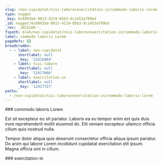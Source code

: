 ```yaml
---
slug: /non-cupidatat/nisi-labore/exercitation-in/commodo-laboris-lorem
type: nugget
_key: 6c6991bd-9813-4219-85b3-8c1453a799bd
_id: nugget/6c6991bd-9813-4219-85b3-8c1453a799bd
_rev: _iKCEoUK--_
fspath: blah/non-cupidatat/nisi-labore/exercitation-in/commodo-laboris-lorem.md
label: commodo laboris Lorem
pageRefs: {}
breadcrumbs:
  - - label: non-cupidatat
      shortlabel: null
      _key: '12416964'
    - label: nisi-labore
      shortlabel: null
      _key: '12417666'
    - label: exercitation-in
      shortlabel: null
      _key: '12417727'
paths:
  - /non-cupidatat/nisi-labore/exercitation-in/commodo-laboris-lorem
---
```


<NuggetArea>
<Nugget slug="/non-cupidatat/nisi-labore/exercitation-in/commodo-laboris-lorem" type="nugget" _key="6c6991bd-9813-4219-85b3-8c1453a799bd" _id="nugget/6c6991bd-9813-4219-85b3-8c1453a799bd" _rev="_iKCEoUK--_" fspath="blah/non-cupidatat/nisi-labore/exercitation-in/commodo-laboris-lorem.md" label="commodo laboris Lorem" paths="/non-cupidatat/nisi-labore/exercitation-in/commodo-laboris-lorem">
<NuggetBody>
### commodo laboris Lorem

Est sit excepteur eu sit pariatur. Laboris ea eu tempor enim est quis duis irure reprehenderit mollit eiusmod do. Elit veniam excepteur ullamco officia cillum quis nostrud nulla.

Tempor dolor aliqua quis deserunt consectetur officia aliqua ipsum pariatur. Do anim qui labore Lorem incididunt cupidatat exercitation elit ipsum. Magna officia sint in cillum.

</NuggetBody>
<Breadcrumbs>
<Crumbs>
<Crumb _key="12416964" label="non-cupidatat" /><Crumb _key="12417666" label="nisi-labore" /><Crumb _key="12417727" label="exercitation-in" />
</Crumbs>
</Breadcrumbs>
</Nugget>

<NuggetsInbound>
</NuggetsInbound>
<NuggetsOutbound>
</NuggetsOutbound>
</NuggetArea>
<PassagesInbound>
<Passage direction="inbound" type="passage" _key="12417727" _id="passage/12417727" _rev="_iKCEoUK---" label="exercitation-in" passage="exercitation-in" fspath="blah/non-cupidatat/nisi-labore/exercitation-in" paths="/non-cupidatat/nisi-labore/exercitation-in" slug="/non-cupidatat/nisi-labore/exercitation-in">
<NuggetBody>
### exercitation-in

</NuggetBody>
<Breadcrumbs>
<Crumbs>
<Crumb _key="12416964" label="non-cupidatat" /><Crumb _key="12417666" label="nisi-labore" />
</Crumbs>
</Breadcrumbs>
</Passage>

</PassagesInbound>
<PassagesOutbound>
</PassagesOutbound>